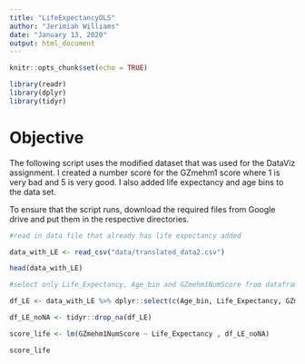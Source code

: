 ```yaml
---
title: "LifeExpectancyOLS"
author: "Jerimiah Williams"
date: "January 13, 2020"
output: html_document
---
```


```r
knitr::opts_chunk$set(echo = TRUE)
```

```r
library(readr)
library(dplyr)
library(tidyr)
```

# Objective

The following script uses the modified dataset that was used for the DataViz assignment. I created a number score for the GZmehm1 score where 1 is very bad and 5 is very good. I also added life expectancy and age bins to the data set. 

To ensure that the script runs, download the required files from Google drive and put them in the respective directories. 

```r
#read in data file that already has life expectancy added

data_with_LE <- read_csv("data/translated_data2.csv")


```

```r
head(data_with_LE)
```


```r
#select only Life_Expectancy, Age_bin and GZmehm1NumScore from dataframe with life expectancy

df_LE <- data_with_LE %>% dplyr::select(c(Age_bin, Life_Expectancy, GZmehm1NumScore))

```


```r
df_LE_noNA <- tidyr::drop_na(df_LE)
```


```r
score_life <- lm(GZmehm1NumScore ~ Life_Expectancy , df_LE_noNA)
```

```r
score_life
```








